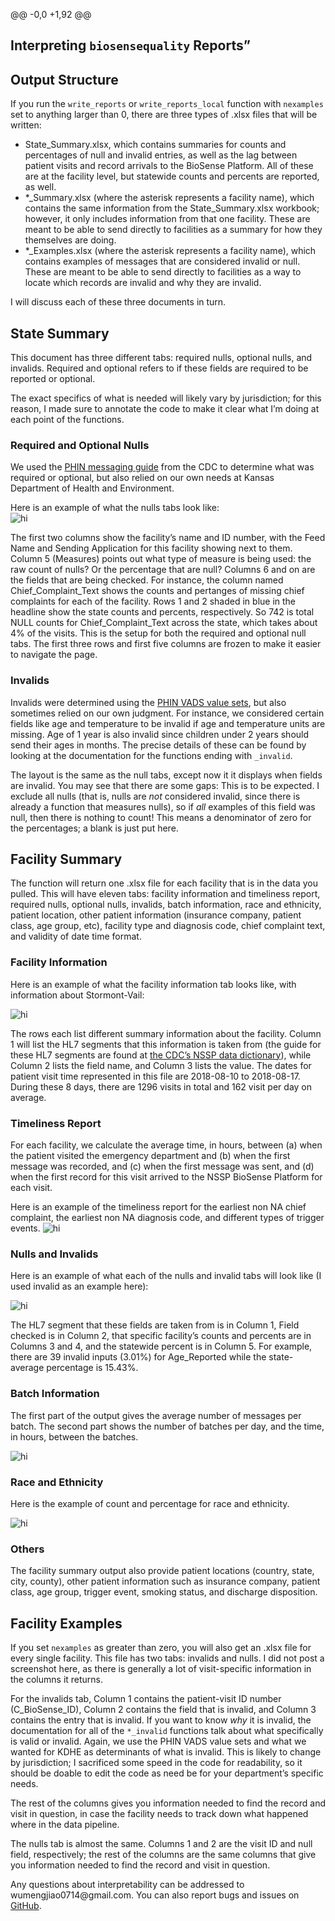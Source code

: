 @@ -0,0 +1,92 @@

## Interpreting `biosensequality` Reports"


## Output Structure

If you run the `write_reports` or `write_reports_local` function with `nexamples` set to anything larger than 0, there are three types of .xlsx files that will be written:  

* State_Summary.xlsx, which contains summaries for counts and percentages of null and invalid entries, as well as the lag between patient visits and record arrivals to the BioSense Platform. All of these are at the facility level, but statewide counts and percents are reported, as well.  
* *_Summary.xlsx (where the asterisk represents a facility name), which contains the same information from the State_Summary.xlsx workbook; however, it only includes information from that one facility. These are meant to be able to send directly to facilities as a summary for how they themselves are doing.  
* *_Examples.xlsx (where the asterisk represents a facility name), which contains examples of messages that are considered invalid or null. These are meant to be able to send directly to facilities as a way to locate which records are invalid and why they are invalid.  

I will discuss each of these three documents in turn.  

## State Summary

This document has three different tabs: required nulls, optional nulls, and invalids. Required and optional refers to if these fields are required to be reported or optional.  

The exact specifics of what is needed will likely vary by jurisdiction; for this reason, I made sure to annotate the code to make it clear what I'm doing at each point of the functions.  

### Required and Optional Nulls

We used the [PHIN messaging guide](https://www.cdc.gov/nssp/documents/guides/syndrsurvmessagguide2_messagingguide_phn.pdf) from the CDC to determine what was required or optional, but also relied on our own needs at Kansas Department of Health and Environment.  

Here is an example of what the nulls tabs look like:  
<img src="https://github.com/Mengjiao0714/biosensequality/blob/master/Interpretation/State_Summary_Req_Null.PNG" alt="hi" class="inline"/>

The first two columns show the facility's name and ID number, with the Feed Name and Sending Application for this facility showing next to them. Column 5 (Measures) points out what type of measure is being used: the raw count of nulls? Or the percentage that are null? Columns 6 and on are the fields that are being checked. For instance, the column named Chief_Complaint_Text shows the counts and pertanges of missing chief complaints for each of the facility. Rows 1 and 2 shaded in blue in the headline show the state counts and percents, respectively. So 742 is total NULL counts for Chief_Complaint_Text across the state, which takes about 4% of the visits. This is the setup for both the required and optional null tabs. The first three rows and first five columns are frozen to make it easier to navigate the page.  

### Invalids

Invalids were determined using the [PHIN VADS value sets](https://phinvads.cdc.gov/vads/ViewView.action?name=Syndromic%20Surveillance), but also sometimes relied on our own judgment. For instance, we considered certain fields like age and temperature to be invalid if age and temperature units are missing. Age of 1 year is also invalid since children under 2 years should send their ages in months. The precise details of these can be found by looking at the documentation for the functions ending with  `_invalid`.  


The layout is the same as the null tabs, except now it it displays when fields are invalid. You may see that there are some gaps: This is to be expected. I exclude all nulls (that is, nulls are *not* considered invalid, since there is already a function that measures nulls), so if *all* examples of this field was null, then there is nothing to count! This means a denominator of zero for the percentages; a blank is just put here.  


## Facility Summary

The function will return one .xlsx file for each facility that is in the data you pulled. This will have eleven tabs: facility information and timeliness report, required nulls, optional nulls, invalids, batch information, race and ethnicity, patient location,
other patient information (insurance company, patient class, age group, etc), facility type and diagnosis code, chief complaint text, and validity of date time format.  

### Facility Information

Here is an example of what the facility information tab looks like, with information about Stormont-Vail:  

<img src="https://github.com/Mengjiao0714/biosensequality/blob/master/Interpretation/Facility_Summary_FacInfo.PNG" alt="hi" class="inline"/> 

The rows each list different summary information about the facility. Column 1 will list the HL7 segments that this information is taken from (the guide for these HL7 segments are found at [the CDC's NSSP data dictionary](https://www.cdc.gov/nssp/biosense/docs/NSSP-Data-Dictionary.xlsx)), while Column 2 lists the field name, and Column 3 lists the value. The dates for patient visit time represented in this file are 2018-08-10 to 2018-08-17. During these 8 days, there are 1296 visits in total and 162 visit per day on average.

### Timeliness Report
For each facility, we calculate the average time, in hours, between (a) when the patient visited the emergency department and (b) when the first message was recorded, and (c) when the first message was sent, and (d) when the first record for this visit arrived to the NSSP BioSense Platform for each visit. 

Here is an example of the timeliness report for the earliest non NA chief complaint, the earliest non NA diagnosis code, and different types of trigger events.
<img src="https://github.com/Mengjiao0714/biosensequality/blob/master/Interpretation/Facility_Summary_Timeliness.PNG" alt="hi" class="inline"/>


### Nulls and Invalids

Here is an example of what each of the nulls and invalid tabs will look like (I used invalid as an example here): 

<img src="https://github.com/Mengjiao0714/biosensequality/blob/master/Interpretation/Facility_Summary_Invalid.PNG" alt="hi" class="inline"/>

The HL7 segment that these fields are taken from is in Column 1, Field checked is in Column 2, that specific facility's counts and percents are in Columns 3 and 4, and the statewide percent is in Column 5. For example, there are 39 invalid inputs (3.01%) for Age_Reported while the state-average percentage is 15.43%.

### Batch Information
The first part of the output gives the average number of messages per batch. The second part shows the number of batches per day, and the time, in hours, between the batches.

<img src="https://github.com/Mengjiao0714/biosensequality/blob/master/Interpretation/Facility_Summary_Batch.PNG" alt="hi" class="inline"/>

### Race and Ethnicity
Here is the example of count and percentage for race and ethnicity. 

<img src="https://github.com/Mengjiao0714/biosensequality/blob/master/Interpretation/Facility_Summary_Race.PNG" alt="hi" class="inline"/>


### Others
The facility summary output also provide patient locations (country, state, city, county), other patient information such as insurance company, patient class, age group, trigger event, smoking status, and discharge disposition.

## Facility Examples

If you set `nexamples` as greater than zero, you will also get an .xlsx file for every single facility. This file has two tabs: invalids and nulls. I did not post a screenshot here, as there is generally a lot of visit-specific information in the columns it returns.  

For the invalids tab, Column 1 contains the patient-visit ID number (C_BioSense_ID), Column 2 contains the field that is invalid, and Column 3 contains the entry that is invalid. If you want to know *why* it is invalid, the documentation for all of the `*_invalid` functions talk about what specifically is valid or invalid. Again, we use the PHIN VADS value sets and what we wanted for KDHE as determinants of what is invalid. This is likely to change by jurisdiction; I sacrificed some speed in the code for readability, so it should be doable to edit the code as need be for your department's specific needs.  

The rest of the columns gives you information needed to find the record and visit in question, in case the facility needs to track down what happened where in the data pipeline.  

The nulls tab is almost the same. Columns 1 and 2 are the visit ID and null field, respectively; the rest of the columns are the same columns that give you information needed to find the record and visit in question.  

Any questions about interpretability can be addressed to wumengjiao0714@gmail.com. You can also report bugs and issues on [GitHub](https://github.com/markhwhiteii/biosensequality/issues).
<br>
<br>
